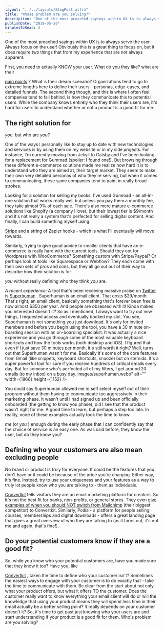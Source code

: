 ```yaml
---
layout: "../../layouts/BlogPost.astro"
title: "Whose problem are you solving?"
description: "One of the most preached sayings within UX is to always serve the user. Always focus on the user! Obviously this is a great thing to focus on, but it does require two things that from my experience that are not always apparent.\n\n\nFirst, you need to actually KNOW your user. What do you they like? what are their pain points? What is their dream scenario? Organizations tend to go to extreme lengths here to define their users - personas, edge-cases, and detailed funnels. The second thing though, and"
publishDate: "2019-05-20"
minutesToRead: 4
---
```


<p>One of the most preached sayings within UX is to always serve the user. Always focus on the user! Obviously this is a great thing to focus on, but it does require two things that from my experience that are not always apparent.</p>
<p>First, you need to actually KNOW your user. What do you they like? what are their </p>
<a href="https://www.antonsten.com/understanding-pain-dream-fix/">pain points</a>
 ? What is their dream scenario? Organizations tend to go to extreme lengths here to define their users - personas, edge-cases, and detailed funnels. The second thing though, and this is where I often feel companies tend to fall behind, is how they communicate this to potential users. While the company knows entirely who they think their users are, it's hard for users to understand whether or not a product is a good fit for me.</p>
<h2 id="the-right-solution-for-you-but-who-are-you">The right solution for </h2>
<em>you,</em>
 but who are 
<em>you? </em>
<p>One of the ways I personally like to stay up to date with new technologies and services is by using them on my website or in my side projects. For instance, I'm currently moving from Jekyll to Gatsby and I've been looking for a replacement for Gumroad (spoiler: I found one!). But browsing through these different e-commerce solutions made me realize how hard it is to understand who they are aimed at, their target market. They seem to make their own very detailed personas of who they're serving, but when it comes to communicating, these same companies tend to paint in really broad strokes.</p>
<MDXImage src="/images/broad_strokes.webp" alt="panies tend to paint in really broad strokes - Broad Strokes" width={1000} height={80} />
<p>Looking for a solution for selling my books, I've used Gumroad - an all-in-one solution that works really well but unless you pay them a monthly fee, they take almost 9% of each sale. There's also more mature e-commerce solutions like Shopify (a company I love), but their lowest tier is $9/month and it's not really a system that's perfected for selling digital content. And finally, I can build something myself using </p>
<a href="https://stripe.com/docs/payments/checkout?ref="antonsten".com">Stripe</a>
 and a string of Zapier hooks - which is what I'll eventually will move towards.</p>
<p>Similarly, trying to give good advice to smaller clients that have an e-commerce is really hard with the current tools. Should they opt for Wordpress with WooCommerce? Something custom with Stripe/Paypal? Or perhaps look at tools like Squarespace or Webflow? They each come with their own sets of pros and cons, but they all go out out of their way to describe how their solution is for </p>
<em>you</em>
 without really defining who they think 
<em>you</e>
</em>
 are.</p>
<em>A recent experience:</em>
 A tool that's been receiving massive praise on 
<a href="https://twitter.com/Superhuman?ref="antonsten".com">Twitter</a>
 is 
<a href="https://superhuman.com/?ref="antonsten".com">Superhuman</a>
 . Superhuman is an email client. That costs $29/month. That's right, an email client, basically something that's forever been free is now almost $350 per year. And people are obsessed with it! Kinda makes you interested doesn't it? So as I mentioned, I always want to try out new things, I requested access and eventually booked my slot. You see, Superhuman is not something you just download. It's only for invited members and before you begin using the tool, you have a 30 minute on-boarding session with an on-boarding specialist. It was actually a nice experience and you go through some of the most valuable keyboard shortcuts and how the tools works (both desktop and iOS). I figured that even if I just save 30 minutes per month, it's still worth it right? Well, turns out that Superhuman wasn't for me. Basically it's some of the core features from Gmail (like snippets, keyboard shortcuts, snooze) but on steroids. It's a super powerful tool for sure if you receive hundreds of critical emails every day. But for someone who's perfected all of my filters, I get around 20 emails (to my inbox) on a busy day. 
<MDXImage src="/images/superhuman.webp" alt="get around emails to my inbox on a busy day - Superhuman" width={1966} height={1152} />images/superhuman.webp" alt="" width={1966} height={1152} />
<p>You could say Superhuman allowed me to self select myself out of their program without them having to communicate too aggressively in their marketing phase. It wasn't until I had signed up and been officially onboarded (the getting to know you phase), did I see that the product wasn't right for me. A good time to learn, but perhaps a step too late. In reality, none of these examples actually took the time to know </p>
<em>me</em>
 (or 
<em>you</e>
</em>
 ) enough during the early phase that I can confidently say that the choice of service is an easy one. As was said before, they know the user, but do they know you?</p>
<h2 id="defining-who-your-customers-are-also-mean-excluding-people">Defining who your customers are also mean excluding people</h>
</h2>
<p>No brand or product is truly for everyone. It could be the features that you don't have or it could be because of the price you're charging. Either way, it's fine. Instead, try to use your uniqueness and your features as a way to truly let people know who you are talking to - them as individuals. </p>
<a href="https://mbsy.co/convertkit/antonsten?ref="antonsten".com">Convertkit</a>
 tells visitors they are an email marketing platform for creators. So it's not the best fit for banks, non-profits, or general stores. They even 
<a href="https://convertkit.com/5-reasons-switch-mailchimp-convertkit/?ref="antonsten".com">give examples of when you should NOT switch from Mailchimp</a>
 (their biggest competitor) to Convertkit. Similarly, Podia - a platform for people selling courses, memberships and digital downloads - offers a great landing page that gives a great overview of who they are talking to (as it turns out, it's not me and again, that's fine!).</p>
<h2 id="do-your-potential-customers-know-if-they-are-a-good-fit">Do your potential customers know if they are a good fit?</h>
</h2>
<p>So, while you know who your potential customers are, have you made sure that they know it too? Have you, like </p>
<a href="https://mbsy.co/convertkit/antonsten?ref="antonsten".com">Convertkit</a>
 , taken the time to define who your customer isn't? Sometimes the easiest ways to engage with your customer is to do exactly that - take the time to communicate with them. Be clear from the start about not only what your product offers, but what it offers TO the customer. Does the customer really want to know everything your email client will do or will the knowledge that using your product means they will spend less time in their email actually be a better selling point? It really depends on your customer doesn't it? So, it's time to get past just knowing who your users are and start understanding if your product is a good fit for them. Who's problem are you solving?</p>
